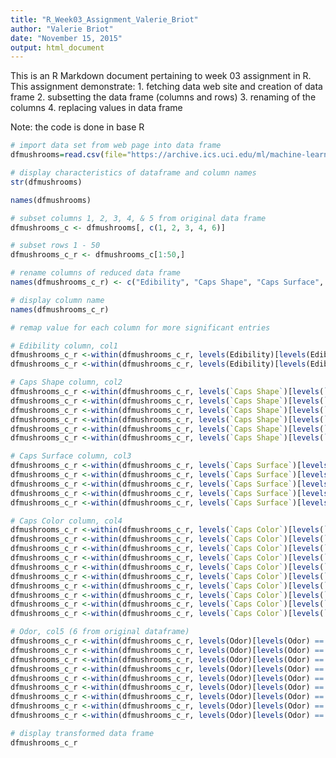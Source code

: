 ```yaml
---
title: "R_Week03_Assignment_Valerie_Briot"
author: "Valerie Briot"
date: "November 15, 2015"
output: html_document
---
```


This is an R Markdown document pertaining to week 03 assignment in R.
This assignment demonstrate:
  1.  fetching data web site and creation of data frame
  2.  subsetting the data frame (columns and rows)
  3.  renaming of the columns
  4.  replacing values in data frame 

Note: the code is done in base R

```r
# import data set from web page into data frame
dfmushrooms=read.csv(file="https://archive.ics.uci.edu/ml/machine-learning-databases/mushroom/agaricus-lepiota.data", header=FALSE, skip=0)

# display characteristics of dataframe and column names
str(dfmushrooms)

names(dfmushrooms)

# subset columns 1, 2, 3, 4, & 5 from original data frame
dfmushrooms_c <- dfmushrooms[, c(1, 2, 3, 4, 6)]

# subset rows 1 - 50
dfmushrooms_c_r <- dfmushrooms_c[1:50,]

# rename columns of reduced data frame
names(dfmushrooms_c_r) <- c("Edibility", "Caps Shape", "Caps Surface", "Caps Color", "Odor")

# display column name
names(dfmushrooms_c_r)

# remap value for each column for more significant entries

# Edibility column, col1
dfmushrooms_c_r <-within(dfmushrooms_c_r, levels(Edibility)[levels(Edibility) == "p"] <- "poisoneous")
dfmushrooms_c_r <-within(dfmushrooms_c_r, levels(Edibility)[levels(Edibility) == "e"] <- "edible")

# Caps Shape column, col2
dfmushrooms_c_r <-within(dfmushrooms_c_r, levels(`Caps Shape`)[levels(`Caps Shape`) == "b"] <- "bell")
dfmushrooms_c_r <-within(dfmushrooms_c_r, levels(`Caps Shape`)[levels(`Caps Shape`) == "c"] <- "conical")
dfmushrooms_c_r <-within(dfmushrooms_c_r, levels(`Caps Shape`)[levels(`Caps Shape`) == "x"] <- "convex")
dfmushrooms_c_r <-within(dfmushrooms_c_r, levels(`Caps Shape`)[levels(`Caps Shape`) == "f"] <- "flat")
dfmushrooms_c_r <-within(dfmushrooms_c_r, levels(`Caps Shape`)[levels(`Caps Shape`) == "k"] <- "knobbed")
dfmushrooms_c_r <-within(dfmushrooms_c_r, levels(`Caps Shape`)[levels(`Caps Shape`) == "s"] <- "sunken")

# Caps Surface column, col3
dfmushrooms_c_r <-within(dfmushrooms_c_r, levels(`Caps Surface`)[levels(`Caps Surface`) == "f"] <- "fibrous")
dfmushrooms_c_r <-within(dfmushrooms_c_r, levels(`Caps Surface`)[levels(`Caps Surface`) == "g"] <- "grooves")
dfmushrooms_c_r <-within(dfmushrooms_c_r, levels(`Caps Surface`)[levels(`Caps Surface`) == "y"] <- "scaly")
dfmushrooms_c_r <-within(dfmushrooms_c_r, levels(`Caps Surface`)[levels(`Caps Surface`) == "s"] <- "smooth")
dfmushrooms_c_r <-within(dfmushrooms_c_r, levels(`Caps Surface`)[levels(`Caps Surface`) == "f"] <- "fibrous")

# Caps Color column, col4 
dfmushrooms_c_r <-within(dfmushrooms_c_r, levels(`Caps Color`)[levels(`Caps Color`) == "n"] <- "brown")
dfmushrooms_c_r <-within(dfmushrooms_c_r, levels(`Caps Color`)[levels(`Caps Color`) == "b"] <- "buff")
dfmushrooms_c_r <-within(dfmushrooms_c_r, levels(`Caps Color`)[levels(`Caps Color`) == "c"] <- "cinamon")
dfmushrooms_c_r <-within(dfmushrooms_c_r, levels(`Caps Color`)[levels(`Caps Color`) == "g"] <- "gray")
dfmushrooms_c_r <-within(dfmushrooms_c_r, levels(`Caps Color`)[levels(`Caps Color`) == "r"] <- "green")
dfmushrooms_c_r <-within(dfmushrooms_c_r, levels(`Caps Color`)[levels(`Caps Color`) == "p"] <- "pink")
dfmushrooms_c_r <-within(dfmushrooms_c_r, levels(`Caps Color`)[levels(`Caps Color`) == "u"] <- "purple")
dfmushrooms_c_r <-within(dfmushrooms_c_r, levels(`Caps Color`)[levels(`Caps Color`) == "e"] <- "red")
dfmushrooms_c_r <-within(dfmushrooms_c_r, levels(`Caps Color`)[levels(`Caps Color`) == "w"] <- "white")
dfmushrooms_c_r <-within(dfmushrooms_c_r, levels(`Caps Color`)[levels(`Caps Color`) == "y"] <- "yellow")

# Odor, col5 (6 from original dataframe)
dfmushrooms_c_r <-within(dfmushrooms_c_r, levels(Odor)[levels(Odor) == "a"] <- "almond")
dfmushrooms_c_r <-within(dfmushrooms_c_r, levels(Odor)[levels(Odor) == "l"] <- "anise")
dfmushrooms_c_r <-within(dfmushrooms_c_r, levels(Odor)[levels(Odor) == "c"] <- "creosote")
dfmushrooms_c_r <-within(dfmushrooms_c_r, levels(Odor)[levels(Odor) == "y"] <- "fishy")
dfmushrooms_c_r <-within(dfmushrooms_c_r, levels(Odor)[levels(Odor) == "f"] <- "foul")
dfmushrooms_c_r <-within(dfmushrooms_c_r, levels(Odor)[levels(Odor) == "m"] <- "musty")
dfmushrooms_c_r <-within(dfmushrooms_c_r, levels(Odor)[levels(Odor) == "n"] <- "none")
dfmushrooms_c_r <-within(dfmushrooms_c_r, levels(Odor)[levels(Odor) == "p"] <- "pungent")
dfmushrooms_c_r <-within(dfmushrooms_c_r, levels(Odor)[levels(Odor) == "s"] <- "spicy")

# display transformed data frame
dfmushrooms_c_r

```


